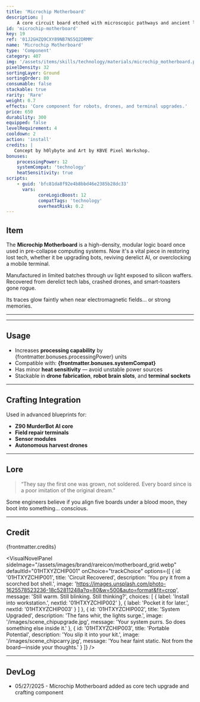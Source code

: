 ```yaml
---
title: 'Microchip Motherboard'
description: |
    A core circuit board etched with microscopic pathways and ancient logic gates.
id: 'microchip-motherboard'
key: 19
ref: '01J2GHZQ9CXY89NB7NS5Q2DRMM'
name: 'Microchip Motherboard'
type: 'Component'
category: 407
img: '/assets/items/skills/technology/materials/microchip_motherboard.png'
pixelDensity: 32
sortingLayer: Ground
sortingOrder: 80
consumable: false
stackable: true
rarity: 'Rare'
weight: 0.7
effects: 'Core component for robots, drones, and terminal upgrades.'
price: 650
durability: 300
equipped: false
levelRequirement: 4
cooldown: 2
action: 'install'
credits: |
   Concept by h0lybyte and Art by KBVE Pixel Workshop.
bonuses:
    processingPower: 12
    systemCompat: 'technology'
    heatSensitivity: true
scripts:
    - guid: 'bfc81da8f92e4b8bbd46e2385b28dc33'
      vars:
            coreLogicBoost: 12
            compatTags: 'technology'
            overheatRisk: 0.2
---
```



## Item

The **Microchip Motherboard** is a high-density, modular logic board once used in pre-collapse computing systems. 
Now it's a vital piece in restoring lost tech, whether it be upgrading bots, reviving derelict AI, or overclocking a mobile terminal.

Manufactured in limited batches through uv light exposed to silicon waffers.
Recovered from derelict tech labs, crashed drones, and smart-toasters gone rogue.

Its traces glow faintly when near electromagnetic fields… or strong memories.

---

<ItemDBPanel data={frontmatter} />

---

## Usage

- Increases **processing capability** by {frontmatter.bonuses.processingPower} units
- Compatible with: **{frontmatter.bonuses.systemCompat}**
- Has minor **heat sensitivity** — avoid unstable power sources
- Stackable in **drone fabrication**, **robot brain slots**, and **terminal sockets**

---

## Crafting Integration

Used in advanced blueprints for:
- **Z90 MurderBot AI core**
- **Field repair terminals**
- **Sensor modules**
- **Autonomous harvest drones**

---

## Lore

> “They say the first one was grown, not soldered. Every board since is a poor imitation of the original dream.”

Some engineers believe if you align five boards under a blood moon, they boot into something... conscious.

---

## Credit

{frontmatter.credits}

<VisualNovelPanel
  sideImage="/assets/images/brand/rareicon/motherboard_grid.webp"
  defaultId="01HTXYZCHIP001"
  onChoice="trackChoice"
  options={[
    {
      id: '01HTXYZCHIP001',
      title: 'Circuit Recovered',
      description: 'You pry it from a scorched bot shell.',
      image: 'https://images.unsplash.com/photo-1625578523236-18c52811248a?q=80&w=500&auto=format&fit=crop',
      message: 'Still warm. Still blinking. Still thinking?',
      choices: [
        { label: 'Install into workstation.', nextId: '01HTXYZCHIP002' },
        { label: 'Pocket it for later.', nextId: '01HTXYZCHIP003' }
      ]
    },
    {
      id: '01HTXYZCHIP002',
      title: 'System Upgraded',
      description: 'The fans whir, the lights surge.',
      image: '/images/scene_chipupgrade.jpg',
      message: 'Your system purrs. So does something else inside it.'
    },
    {
      id: '01HTXYZCHIP003',
      title: 'Portable Potential',
      description: 'You slip it into your kit.',
      image: '/images/scene_chipcarry.jpg',
      message: 'You hear faint static. Not from the board—inside your thoughts.'
    }
  ]}
/>

---

## DevLog

- 05/27/2025 - Microchip Motherboard added as core tech upgrade and crafting component
